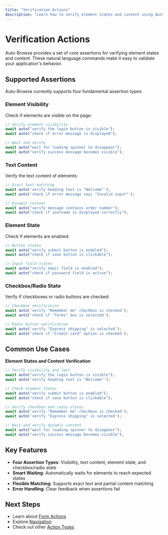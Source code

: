 ```yaml
---
title: "Verification Actions"
description: "Learn how to verify element states and content using Auto-Browse's assertions"
---
```


# Verification Actions

Auto-Browse provides a set of core assertions for verifying element states and content. These natural language commands make it easy to validate your application's behavior.

## Supported Assertions

Auto-Browse currently supports four fundamental assertion types:

### Element Visibility

Check if elements are visible on the page:

```typescript
// Verify element visibility
await auto("verify the login button is visible");
await auto("check if error message is displayed");

// Wait and verify
await auto("wait for loading spinner to disappear");
await auto("verify success message becomes visible");
```

### Text Content

Verify the text content of elements:

```typescript
// Exact text matching
await auto('verify heading text is "Welcome"');
await auto('check if error message says "Invalid input"');

// Dynamic content
await auto("verify message contains order number");
await auto("check if username is displayed correctly");
```

### Element State

Check if elements are enabled:

```typescript
// Button states
await auto("verify submit button is enabled");
await auto("check if save button is clickable");

// Input field states
await auto("verify email field is enabled");
await auto("check if password field is active");
```

### Checkbox/Radio State

Verify if checkboxes or radio buttons are checked:

```typescript
// Checkbox verification
await auto('verify "Remember me" checkbox is checked');
await auto('check if "Terms" box is selected');

// Radio button verification
await auto('verify "Express shipping" is selected');
await auto('check if "Credit card" option is checked');
```

## Common Use Cases

**Element States and Content Verification**

```typescript
// Verify visibility and text
await auto("verify the login button is visible");
await auto('verify heading text is "Welcome"');

// Check element states
await auto("verify submit button is enabled");
await auto("check if save button is clickable");

// Verify checkbox and radio states
await auto('verify "Remember me" checkbox is checked');
await auto('verify "Express shipping" is selected');

// Wait and verify dynamic content
await auto("wait for loading spinner to disappear");
await auto("verify success message becomes visible");
```

## Key Features

- **Four Assertion Types**: Visibility, text content, element state, and checkbox/radio state
- **Smart Waiting**: Automatically waits for elements to reach expected states
- **Flexible Matching**: Supports exact text and partial content matching
- **Error Handling**: Clear feedback when assertions fail

## Next Steps

- Learn about [Form Actions](/actions/forms)
- Explore [Navigation](/actions/navigation)
- Check out other [Action Types](/actions/clicking)
